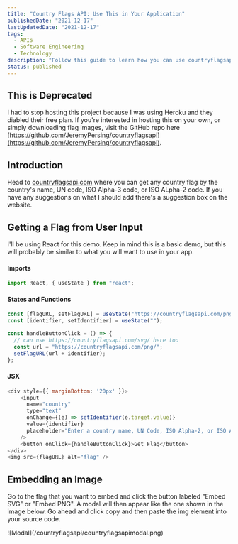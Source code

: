 ```yaml
---
title: "Country Flags API: Use This in Your Application"
publishedDate: "2021-12-17"
lastUpdatedDate: "2021-12-17"
tags:
  - APIs
  - Software Engineering
  - Technology
description: "Follow this guide to learn how you can use countryflagsapi.com to incorporate any country flags into your application by the country name, UN Code, ISO Alpha-2 code, or ISO Alpha-3 code."
status: published
---
```


<YouTubeVideo id="OgD4oT0F8HY" />

## This is Deprecated

I had to stop hosting this project because I was using Heroku and they diabled their free plan. If you're interested in hosting this on your own, or simply downloading flag images,
visit the GitHub repo here [https://github.com/JeremyPersing/countryflagsapi](https://github.com/JeremyPersing/countryflagsapi).

## Introduction

Head to [countryflagsapi.com](https://www.countryflagsapi.com) where you can get any country flag by the country's name,
UN code, ISO Alpha-3 code, or ISO ALpha-2 code. If you have any suggestions on what I should add there's
a suggestion box on the website.

## Getting a Flag from User Input

I'll be using React for this demo. Keep in mind this is a basic demo, but this will probably be similar to what you will want
to use in your app.

#### Imports

```js
import React, { useState } from "react";
```

#### States and Functions

```js
const [flagURL, setFlagURL] = useState("https://countryflagsapi.com/png/cuba");
const [identifier, setIdentifier] = useState("");

const handleButtonClick = () => {
  // can use https://countryflagsapi.com/svg/ here too
  const url = "https://countryflagsapi.com/png/";
  setFlagURL(url + identifier);
};
```

#### JSX

```js
<div style={{ marginBottom: '20px' }}>
    <input
      name="country"
      type="text"
      onChange={(e) => setIdentifier(e.target.value)}
      value={identifier}
      placeholder="Enter a country name, UN Code, ISO Alpha-2, or ISO Alpha-3 Code"
    />
    <button onClick={handleButtonClick}>Get Flag</button>
</div>
<img src={flagURL} alt="flag" />
```

## Embedding an Image

Go to the flag that you want to embed and click the button labeled "Embed SVG" or "Embed PNG".
A modal will then appear like the one shown in the image below. Go ahead and click copy and then
paste the img element into your source code.

<div className="-mx-2 flex flex-wrap overflow-hidden xl:-mx-2">
  <div className="my-1 w-full overflow-hidden px-2 xl:my-1 xl:w-1/2 xl:px-2">
    ![Modal](/countryflagsapi/countryflagsapimodal.png)
  </div>
</div>
